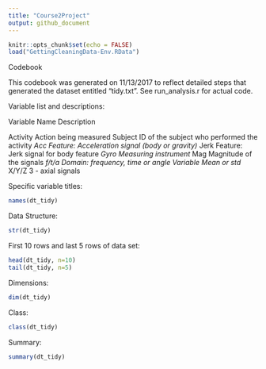 ---
title: "Course2Project"
output: github_document
---

```{r setup, include=FALSE}
knitr::opts_chunk$set(echo = FALSE)
load("GettingCleaningData-Env.RData")
```

Codebook

This codebook was generated on 11/13/2017 to reflect detailed steps that generated the dataset entitled "tidy.txt". See run_analysis.r for actual code. 

Variable list and descriptions:

Variable Name                           Description

Activity                                Action being measured
Subject                                 ID of the subject who performed the activity
*Acc                                    Feature: Acceleration signal (body or gravity)
*Jerk                                   Feature: Jerk signal for body feature
*Gyro                                   Measuring instrument
*Mag                                    Magnitude of the signals
*f/t/a                                  Domain: frequency, time or angle
Variable                                Mean or std 
*X/Y/Z                                  3 - axial signals

Specific variable titles: 

```{r }
names(dt_tidy)
```

Data Structure:

```{r structure}
str(dt_tidy)
```

First 10 rows and last 5 rows of data set: 

```{r}
head(dt_tidy, n=10)
tail(dt_tidy, n=5)
```

Dimensions: 

```{r}
dim(dt_tidy)
```

Class: 

```{r}
class(dt_tidy)
```

Summary: 

```{r}
summary(dt_tidy)
```


